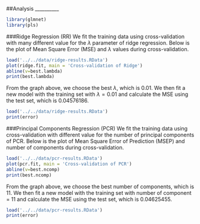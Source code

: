 ##Analysis
__________

```r
library(glmnet)
library(pls)
```

###Ridge Regression (RR)
We fit the training data using cross-validation with many different value for the $\lambda$ parameter of ridge regression. Below is the plot of Mean Square Error (MSE) and $\lambda$ values during cross-validation. 

```r
load('../../data/ridge-results.RData')
plot(ridge.fit, main = 'Cross-validation of Ridge')
abline(v=best.lambda)
print(best.lambda)
```

From the graph above, we choose the best $\lambda$, which is 0.01. We then fit a new model with the training set with $\lambda = 0.01$ and calculate the MSE using the test set, which is 0.04576186. 

```r
load('../../data/ridge-results.RData')
print(error)
```

###Principal Components Regression (PCR)
We fit the training data using cross-validation with different value for the number of principal components of PCR. Below is the plot of Mean Square Error of Prediction (MSEP) and number of components during cross-validation. 

```r
load('../../data/pcr-results.RData')
plot(pcr.fit, main = 'Cross-validation of PCR')
abline(v=best.ncomp)
print(best.ncomp)
```

From the graph above, we choose the best number of components, which is 11. We then fit a new model with the training set with number of component = 11 and calculate the MSE using the test set, which is 0.04625455. 

```r
load('../../data/pcr-results.RData')
print(error)
```
